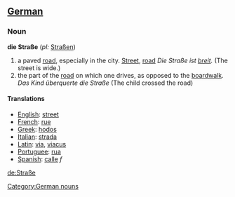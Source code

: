 ==[[German]]==
===Noun===
'''die Straße''' (''pl:'' [[Straßen]])



# a paved [[road]], especially in the city. [[Street]], [[road]] ''Die Straße ist [[breit]].'' (The street is wide.)
# the part of the [[road]] on which one drives, as opposed to the [[boardwalk]]. ''Das Kind überquerte die Straße'' (The child crossed the road)
====Translations====

*[[English]]: [[street]]
*[[French]]: [[rue]]
*[[Greek]]: [[hodos]]
*[[Italian]]: [[strada]]
*[[Latin]]: [[via]], [[viacus]]
*[[Portuguee]]: [[rua]]
*[[Spanish]]: [[calle]] ''f''

[[Category:German nouns]]

[[de:Straße]]